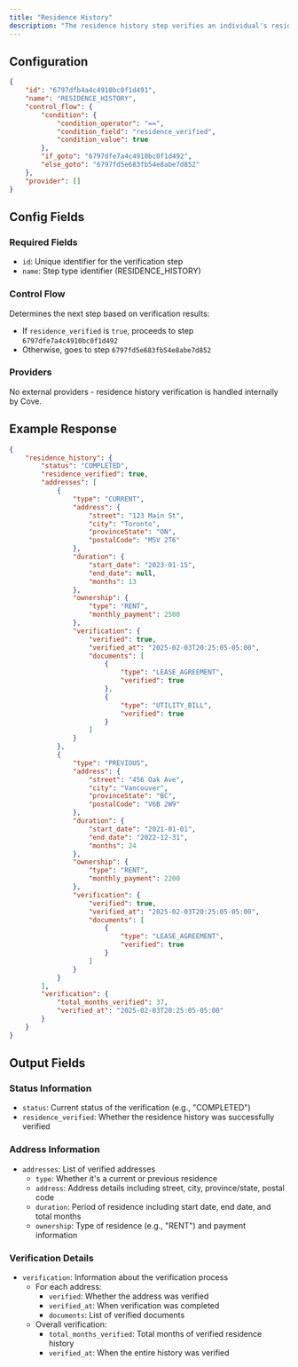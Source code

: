 ```yaml
---
title: "Residence History"
description: "The residence history step verifies an individual's residential history through document verification."
---
```


## Configuration

```json
{
    "id": "6797dfb4a4c4910bc0f1d491",
    "name": "RESIDENCE_HISTORY",
    "control_flow": {
        "condition": {
            "condition_operator": "==",
            "condition_field": "residence_verified",
            "condition_value": true
        },
        "if_goto": "6797dfe7a4c4910bc0f1d492",
        "else_goto": "6797fd5e683fb54e8abe7d852"
    },
    "provider": []
}
```

## Config Fields

### Required Fields
- `id`: Unique identifier for the verification step
- `name`: Step type identifier (RESIDENCE_HISTORY)

### Control Flow
Determines the next step based on verification results:
- If `residence_verified` is `true`, proceeds to step `6797dfe7a4c4910bc0f1d492`
- Otherwise, goes to step `6797fd5e683fb54e8abe7d852`

### Providers
No external providers - residence history verification is handled internally by Cove.

## Example Response

```json
{
    "residence_history": {
        "status": "COMPLETED",
        "residence_verified": true,
        "addresses": [
            {
                "type": "CURRENT",
                "address": {
                    "street": "123 Main St",
                    "city": "Toronto",
                    "provinceState": "ON",
                    "postalCode": "M5V 2T6"
                },
                "duration": {
                    "start_date": "2023-01-15",
                    "end_date": null,
                    "months": 13
                },
                "ownership": {
                    "type": "RENT",
                    "monthly_payment": 2500
                },
                "verification": {
                    "verified": true,
                    "verified_at": "2025-02-03T20:25:05-05:00",
                    "documents": [
                        {
                            "type": "LEASE_AGREEMENT",
                            "verified": true
                        },
                        {
                            "type": "UTILITY_BILL",
                            "verified": true
                        }
                    ]
                }
            },
            {
                "type": "PREVIOUS",
                "address": {
                    "street": "456 Oak Ave",
                    "city": "Vancouver",
                    "provinceState": "BC",
                    "postalCode": "V6B 2W9"
                },
                "duration": {
                    "start_date": "2021-01-01",
                    "end_date": "2022-12-31",
                    "months": 24
                },
                "ownership": {
                    "type": "RENT",
                    "monthly_payment": 2200
                },
                "verification": {
                    "verified": true,
                    "verified_at": "2025-02-03T20:25:05-05:00",
                    "documents": [
                        {
                            "type": "LEASE_AGREEMENT",
                            "verified": true
                        }
                    ]
                }
            }
        ],
        "verification": {
            "total_months_verified": 37,
            "verified_at": "2025-02-03T20:25:05-05:00"
        }
    }
}
```

## Output Fields

### Status Information
- `status`: Current status of the verification (e.g., "COMPLETED")
- `residence_verified`: Whether the residence history was successfully verified

### Address Information
- `addresses`: List of verified addresses
  - `type`: Whether it's a current or previous residence
  - `address`: Address details including street, city, province/state, postal code
  - `duration`: Period of residence including start date, end date, and total months
  - `ownership`: Type of residence (e.g., "RENT") and payment information

### Verification Details
- `verification`: Information about the verification process
  - For each address:
    - `verified`: Whether the address was verified
    - `verified_at`: When verification was completed
    - `documents`: List of verified documents
  - Overall verification:
    - `total_months_verified`: Total months of verified residence history
    - `verified_at`: When the entire history was verified
